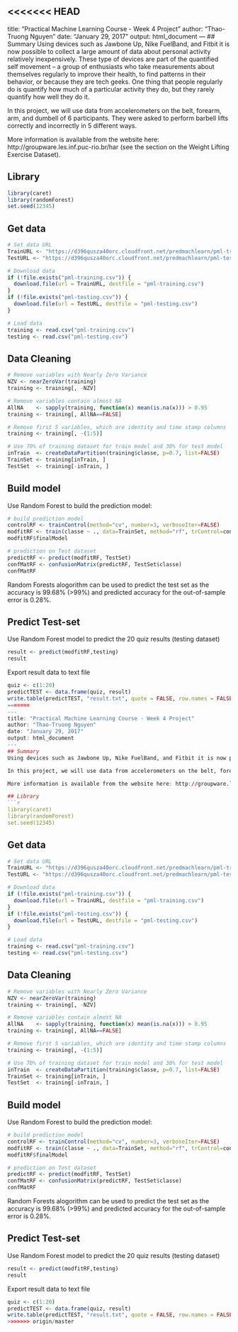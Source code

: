 <<<<<<< HEAD
---
title: "Practical Machine Learning Course - Week 4 Project"
author: "Thao-Truong Nguyen"
date: "January 29, 2017"
output: html_document
---
## Summary
Using devices such as Jawbone Up, Nike FuelBand, and Fitbit it is now possible to collect a large amount of data about personal activity relatively inexpensively. These type of devices are part of the quantified self movement – a group of enthusiasts who take measurements about themselves regularly to improve their health, to find patterns in their behavior, or because they are tech geeks. One thing that people regularly do is quantify how much of a particular activity they do, but they rarely quantify how well they do it.

In this project, we will use data from accelerometers on the belt, forearm, arm, and dumbell of 6 participants. They were asked to perform barbell lifts correctly and incorrectly in 5 different ways.

More information is available from the website here: http://groupware.les.inf.puc-rio.br/har (see the section on the Weight Lifting Exercise Dataset).

## Library
```r
library(caret)
library(randomForest)
set.seed(12345)
```

## Get data
```r
# Set data URL
TrainURL <- "https://d396qusza40orc.cloudfront.net/predmachlearn/pml-training.csv"
TestURL <- "https://d396qusza40orc.cloudfront.net/predmachlearn/pml-testing.csv"

# Download data
if (!file.exists("pml-training.csv")) {
  download.file(url = TrainURL, destfile = "pml-training.csv")
} 
if (!file.exists("pml-testing.csv")) {
  download.file(url = TestURL, destfile = "pml-testing.csv")
} 

# Load data
training <- read.csv("pml-training.csv")
testing <- read.csv("pml-testing.csv")
```

## Data Cleaning
```r
# Remove variables with Nearly Zero Variance
NZV <- nearZeroVar(training)
training <- training[, -NZV]

# Remove variables contain almost NA
AllNA    <- sapply(training, function(x) mean(is.na(x))) > 0.95
training <- training[, AllNA==FALSE]

# Remove first 5 variables, which are identity and time stamp columns
training <- training[, -(1:5)]

# Use 70% of training dataset for train model and 30% for test model
inTrain  <- createDataPartition(training$classe, p=0.7, list=FALSE)
TrainSet <- training[inTrain, ]
TestSet  <- training[-inTrain, ]
```

## Build model
Use Random Forest to build the prediction model:
```r
# build prediction model
controlRF <- trainControl(method="cv", number=3, verboseIter=FALSE)
modfitRF <- train(classe ~ ., data=TrainSet, method="rf", trControl=controlRF)
modfitRF$finalModel

# prediction on Test dataset
predictRF <- predict(modfitRF, TestSet)
confMatRF <- confusionMatrix(predictRF, TestSet$classe)
confMatRF
```
Random Forests alogorithm can be used to predict the test set as the accuracy is 99.68% (>99%) and predicted accuracy for the out-of-sample error is 0.28%.

## Predict Test-set
Use Random Forest model to predict the 20 quiz results (testing dataset)
```r
result <- predict(modfitRF,testing)
result
```

Export result data to text file
```r
quiz <- c(1:20)
predictTEST <- data.frame(quiz, result)
write.table(predictTEST, "result.txt", quote = FALSE, row.names = FALSE)
=======
---
title: "Practical Machine Learning Course - Week 4 Project"
author: "Thao-Truong Nguyen"
date: "January 29, 2017"
output: html_document
---
## Summary
Using devices such as Jawbone Up, Nike FuelBand, and Fitbit it is now possible to collect a large amount of data about personal activity relatively inexpensively. These type of devices are part of the quantified self movement – a group of enthusiasts who take measurements about themselves regularly to improve their health, to find patterns in their behavior, or because they are tech geeks. One thing that people regularly do is quantify how much of a particular activity they do, but they rarely quantify how well they do it.

In this project, we will use data from accelerometers on the belt, forearm, arm, and dumbell of 6 participants. They were asked to perform barbell lifts correctly and incorrectly in 5 different ways.

More information is available from the website here: http://groupware.les.inf.puc-rio.br/har (see the section on the Weight Lifting Exercise Dataset).

## Library
```r
library(caret)
library(randomForest)
set.seed(12345)
```

## Get data
```r
# Set data URL
TrainURL <- "https://d396qusza40orc.cloudfront.net/predmachlearn/pml-training.csv"
TestURL <- "https://d396qusza40orc.cloudfront.net/predmachlearn/pml-testing.csv"

# Download data
if (!file.exists("pml-training.csv")) {
  download.file(url = TrainURL, destfile = "pml-training.csv")
} 
if (!file.exists("pml-testing.csv")) {
  download.file(url = TestURL, destfile = "pml-testing.csv")
} 

# Load data
training <- read.csv("pml-training.csv")
testing <- read.csv("pml-testing.csv")
```

## Data Cleaning
```r
# Remove variables with Nearly Zero Variance
NZV <- nearZeroVar(training)
training <- training[, -NZV]

# Remove variables contain almost NA
AllNA    <- sapply(training, function(x) mean(is.na(x))) > 0.95
training <- training[, AllNA==FALSE]

# Remove first 5 variables, which are identity and time stamp columns
training <- training[, -(1:5)]

# Use 70% of training dataset for train model and 30% for test model
inTrain  <- createDataPartition(training$classe, p=0.7, list=FALSE)
TrainSet <- training[inTrain, ]
TestSet  <- training[-inTrain, ]
```

## Build model
Use Random Forest to build the prediction model:
```r
# build prediction model
controlRF <- trainControl(method="cv", number=3, verboseIter=FALSE)
modfitRF <- train(classe ~ ., data=TrainSet, method="rf", trControl=controlRF)
modfitRF$finalModel

# prediction on Test dataset
predictRF <- predict(modfitRF, TestSet)
confMatRF <- confusionMatrix(predictRF, TestSet$classe)
confMatRF
```
Random Forests alogorithm can be used to predict the test set as the accuracy is 99.68% (>99%) and predicted accuracy for the out-of-sample error is 0.28%.

## Predict Test-set
Use Random Forest model to predict the 20 quiz results (testing dataset)
```r
result <- predict(modfitRF,testing)
result
```

Export result data to text file
```r
quiz <- c(1:20)
predictTEST <- data.frame(quiz, result)
write.table(predictTEST, "result.txt", quote = FALSE, row.names = FALSE)
>>>>>>> origin/master
```